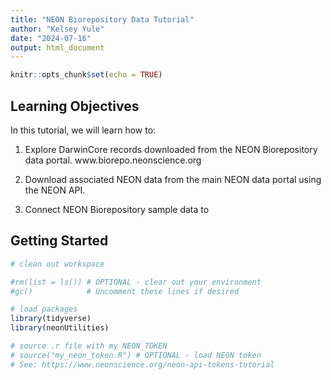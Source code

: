 ```yaml
---
title: "NEON Biorepository Data Tutorial"
author: "Kelsey Yule"
date: "2024-07-16"
output: html_document
---
```


```r
knitr::opts_chunk$set(echo = TRUE)
```

## Learning Objectives

In this tutorial, we will learn how to: 

1. Explore DarwinCore records downloaded from the NEON Biorepository data portal. www.biorepo.neonscience.org

2. Download associated NEON data from the main NEON data portal using the NEON API.

3. Connect NEON Biorepository sample data to 

## Getting Started

```r
# clean out workspace

#rm(list = ls()) # OPTIONAL - clear out your environment
#gc()            # Uncomment these lines if desired

# load packages
library(tidyverse)
library(neonUtilities)

# source .r file with my NEON_TOKEN
# source("my_neon_token.R") # OPTIONAL - load NEON token
# See: https://www.neonscience.org/neon-api-tokens-tutorial

```

